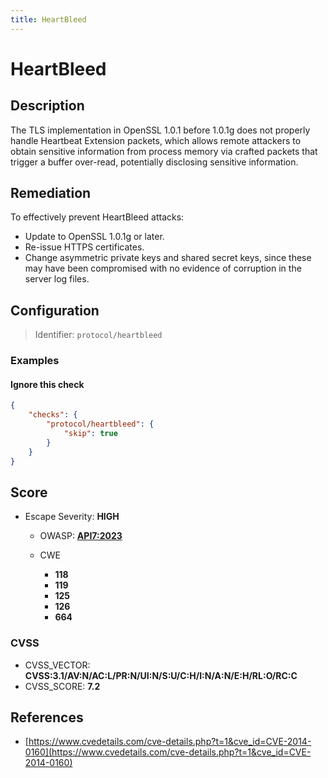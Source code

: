 ```yaml
---
title: HeartBleed
---
```


# HeartBleed

## Description

The TLS implementation in OpenSSL 1.0.1 before 1.0.1g does not properly handle Heartbeat Extension packets, which allows remote attackers to obtain sensitive information from process memory via crafted packets that trigger a buffer over-read, potentially disclosing sensitive information.


## Remediation

To effectively prevent HeartBleed attacks:
- Update to OpenSSL 1.0.1g or later.
- Re-issue HTTPS certificates.
- Change asymmetric private keys and shared secret keys, since these may have been compromised with no evidence of corruption in the server log files.



## Configuration

> Identifier: `protocol/heartbleed`



### Examples



#### Ignore this check

```json
{
    "checks": {
        "protocol/heartbleed": {
            "skip": true
        }
    }
}
```




## Score

- Escape Severity: **<span className="high-severity">HIGH</span>**
  - OWASP: **[API7:2023](https://github.com/OWASP/API-Security/blob/master/editions/2023/en/0xa7-server-side-request-forgery.md)**
  
  - CWE
    - **118**
    - **119**
    - **125**
    - **126**
    - **664**
  
  
  

### CVSS

- CVSS_VECTOR: **CVSS:3.1/AV:N/AC:L/PR:N/UI:N/S:U/C:H/I:N/A:N/E:H/RL:O/RC:C**
- CVSS_SCORE: **7.2**

## References

- [https://www.cvedetails.com/cve-details.php?t=1&cve_id=CVE-2014-0160](https://www.cvedetails.com/cve-details.php?t=1&cve_id=CVE-2014-0160)
  